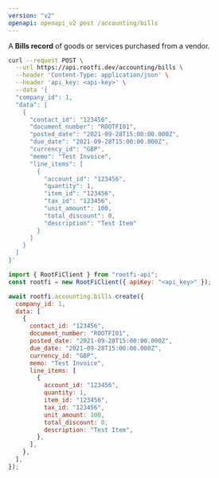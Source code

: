 ```yaml
---
version: "v2"
openapi: openapi_v2 post /accounting/bills
---
```


A **Bills record** of goods or services purchased from a vendor.

<RequestExample>

```bash cURL
curl --request POST \
  --url https://api.rootfi.dev/accounting/bills \
  --header 'Content-Type: application/json' \
  --header 'api_key: <api-key>' \
  --data '{
  "company_id": 1,
  "data": [
    {
      "contact_id": "123456",
      "document_number": "ROOTFI01",
      "posted_date": "2021-09-28T15:00:00.000Z",
      "due_date": "2021-09-28T15:00:00.000Z",
      "currency_id": "GBP",
      "memo": "Test Invoice",
      "line_items": [
        {
          "account_id": "123456",
          "quantity": 1,
          "item_id": "123456",
          "tax_id": "123456",
          "unit_amount": 100,
          "total_discount": 0,
          "description": "Test Item"
        }
      ]
    }
  ]
}'
```

```javascript NodeJS
import { RootFiClient } from "rootfi-api";
const rootfi = new RootFiClient({ apiKey: "<api_key>" });

await rootfi.accounting.bills.create({
  company_id: 1,
  data: [
    {
      contact_id: "123456",
      document_number: "ROOTFI01",
      posted_date: "2021-09-28T15:00:00.000Z",
      due_date: "2021-09-28T15:00:00.000Z",
      currency_id: "GBP",
      memo: "Test Invoice",
      line_items: [
        {
          account_id: "123456",
          quantity: 1,
          item_id: "123456",
          tax_id: "123456",
          unit_amount: 100,
          total_discount: 0,
          description: "Test Item",
        },
      ],
    },
  ],
});
```

</RequestExample>
